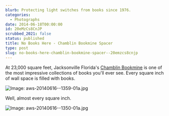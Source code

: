 ```yaml
---
blurb: Protecting light switches from books since 1976.
categories:
  - Photographs
date: 2014-06-18T00:00:00
id: 20eMzCs8CnJP
scrubbed_2021: false
status: published
title: No Books Here - Chamblin Bookmine Spacer
type: post
slug: no-books-here-chamblin-bookmine-spacer--20emzcs8cnjp
---
```


At 23,000 square feet, Jacksonville Florida's [Chamblin Bookmine](http://www.chamblinbookmine.com/default.aspx) is one of the most impressive collections of books you'll ever see. Every square inch of wall space is filled with books.

![Image: aws-20140616--1359-01a.jpg](/aws-20140616--1359-01a.jpg)

Well, almost every square inch.

![Image: aws-20140616--1350-01a.jpg](/aws-20140616--1350-01a.jpg)